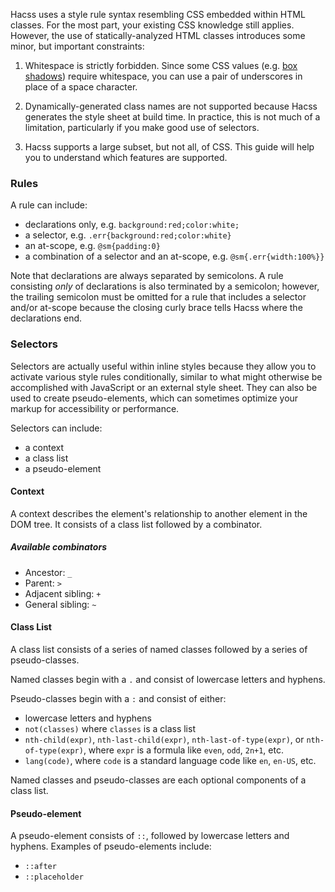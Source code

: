 
<Article
  title="Syntax"
  subtitle="How to use Hacss within your code">

Hacss uses a style rule syntax resembling CSS embedded within HTML classes. For
the most part, your existing CSS knowledge still applies. However, the use of
statically-analyzed HTML classes introduces some minor, but important
constraints:

1. Whitespace is strictly forbidden. Since some CSS values (e.g.
   [box shadows](https://developer.mozilla.org/en-US/docs/Web/CSS/box-shadow))
   require whitespace, you can use a pair of underscores in place of a space
   character.

2. Dynamically-generated class names are not supported because Hacss generates
   the style sheet at build time. In practice, this is not much of a limitation,
   particularly if you make good use of selectors.

3. Hacss supports a large subset, but not all, of CSS. This guide will help you
   to understand which features are supported.

### Rules

A rule can include:
* declarations only, e.g. `background:red;color:white;`
* a selector, e.g. `.err{background:red;color:white}`
* an at-scope, e.g. `@sm{padding:0}`
* a combination of a selector and an at-scope, e.g. `@sm{.err{width:100%}}`

Note that declarations are always separated by semicolons. A rule consisting
_only_ of declarations is also terminated by a semicolon; however, the trailing
semicolon must be omitted for a rule that includes a selector and/or at-scope
because the closing curly brace tells Hacss where the declarations end.

### Selectors

Selectors are actually useful within inline styles because they allow you to
activate various style rules conditionally, similar to what might otherwise be
accomplished with JavaScript or an external style sheet. They can also be used
to create pseudo-elements, which can sometimes optimize your markup for
accessibility or performance.

Selectors can include:
* a context
* a class list
* a pseudo-element

#### Context

A context describes the element's relationship to another element in the DOM
tree. It consists of a class list followed by a combinator.

##### Available combinators
* Ancestor: `_`
* Parent: `>`
* Adjacent sibling: `+`
* General sibling: `~`

#### Class List

A class list consists of a series of named classes followed by a series of
pseudo-classes.

Named classes begin with a `.` and consist of lowercase letters and hyphens.

Pseudo-classes begin with a `:` and consist of either:
* lowercase letters and hyphens
* `not(classes)` where `classes` is a class list
* `nth-child(expr)`, `nth-last-child(expr)`, `nth-last-of-type(expr)`, or
  `nth-of-type(expr)`, where `expr` is a formula like `even`, `odd`, `2n+1`,
  etc.
* `lang(code)`, where `code` is a standard language code like `en`, `en-US`,
  etc.

Named classes and pseudo-classes are each optional components of a class list.

#### Pseudo-element

A pseudo-element consists of `::`, followed by lowercase letters and hyphens.
Examples of pseudo-elements include:
* `::after`
* `::placeholder`

</Article>
